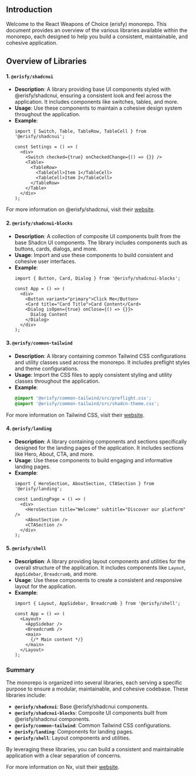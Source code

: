 
<Meta title="Getting Started" />

## Introduction

Welcome to the React Weapons of Choice (erisfy) monorepo. This document provides an overview of the various libraries available within the monorepo, each designed to help you build a consistent, maintainable, and cohesive application.

## Overview of Libraries

#### 1. **`@erisfy/shadcnui`**
- **Description**: A library providing base UI components styled with @erisfy/shadcnui, ensuring a consistent look and feel across the application. It includes components like switches, tables, and more.
- **Usage**: Use these components to maintain a cohesive design system throughout the application.
- **Example**:
  ```tsx
  import { Switch, Table, TableRow, TableCell } from '@erisfy/shadcnui';

  const Settings = () => (
    <div>
      <Switch checked={true} onCheckedChange={() => {}} />
      <Table>
        <TableRow>
          <TableCell>Item 1</TableCell>
          <TableCell>Item 2</TableCell>
        </TableRow>
      </Table>
    </div>
  );
  ```

For more information on @erisfy/shadcnui, visit their [website](https://ui.shadcn.com/).

#### 2. **`@erisfy/shadcnui-blocks`**
- **Description**: A collection of composite UI components built from the base Shadcn UI components. The library includes components such as buttons, cards, dialogs, and more.
- **Usage**: Import and use these components to build consistent and cohesive user interfaces.
- **Example**:
  ```tsx
  import { Button, Card, Dialog } from '@erisfy/shadcnui-blocks';

  const App = () => (
    <div>
      <Button variant="primary">Click Me</Button>
      <Card title="Card Title">Card Content</Card>
      <Dialog isOpen={true} onClose={() => {}}>
        Dialog Content
      </Dialog>
    </div>
  );
  ```

#### 3. **`@erisfy/common-tailwind`**
- **Description**: A library containing common Tailwind CSS configurations and utility classes used across the monorepo. It includes preflight styles and theme configurations.
- **Usage**: Import the CSS files to apply consistent styling and utility classes throughout the application.
- **Example**:
  ```css
  @import '@erisfy/common-tailwind/src/preflight.css';
  @import '@erisfy/common-tailwind/src/shadcn-theme.css';
  ```

For more information on Tailwind CSS, visit their [website](https://tailwindcss.com/).

#### 4. **`@erisfy/landing`**
- **Description**: A library containing components and sections specifically designed for the landing pages of the application. It includes sections like Hero, About, CTA, and more.
- **Usage**: Use these components to build engaging and informative landing pages.
- **Example**:
  ```tsx
  import { HeroSection, AboutSection, CTASection } from '@erisfy/landing';

  const LandingPage = () => (
    <div>
      <HeroSection title="Welcome" subtitle="Discover our platform" />
      <AboutSection />
      <CTASection />
    </div>
  );
  ```

#### 5. **`@erisfy/shell`**
- **Description**: A library providing layout components and utilities for the overall structure of the application. It includes components like `Layout`, `AppSidebar`, `Breadcrumb`, and more.
- **Usage**: Use these components to create a consistent and responsive layout for the application.
- **Example**:
  ```tsx
  import { Layout, AppSidebar, Breadcrumb } from '@erisfy/shell';

  const App = () => (
    <Layout>
      <AppSidebar />
      <Breadcrumb />
      <main>
        {/* Main content */}
      </main>
    </Layout>
  );
  ```

### Summary

The monorepo is organized into several libraries, each serving a specific purpose to ensure a modular, maintainable, and cohesive codebase. These libraries include:

- **`@erisfy/shadcnui`**: Base @erisfy/shadcnui components.
- **`@erisfy/shadcnui-blocks`**: Composite UI components built from @erisfy/shadcnui components.
- **`@erisfy/common-tailwind`**: Common Tailwind CSS configurations.
- **`@erisfy/landing`**: Components for landing pages.
- **`@erisfy/shell`**: Layout components and utilities.

By leveraging these libraries, you can build a consistent and maintainable application with a clear separation of concerns.

For more information on Nx, visit their [website](https://nx.dev/).
